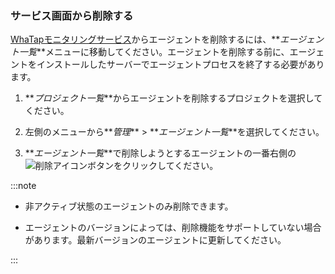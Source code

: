 ### サービス画面から削除する

[WhaTapモニタリングサービス](https://service.whatap.io)からエージェントを削除するには、**_エージェント一覧_**メニューに移動してください。エージェントを削除する前に、エージェントをインストールしたサーバーでエージェントプロセスを終了する必要があります。 

1.  **_プロジェクト一覧_**からエージェントを削除するプロジェクトを選択してください。

2.  左側のメニューから**_管理_** > **_エージェント一覧_**を選択してください。

3.  **_エージェント一覧_**で削除しようとするエージェントの一番右側の![削除アイコン](/img/ico-trash.svg)ボタンをクリックしてください。

:::note

-   非アクティブ状態のエージェントのみ削除できます。

    <ImgLang img='db-disable-agent.png' desc='' />

-   エージェントのバージョンによっては、削除機能をサポートしていない場合があります。最新バージョンのエージェントに更新してください。

:::

